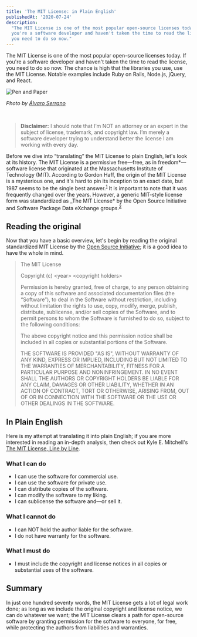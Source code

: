 ```yaml
---
title: 'The MIT License: in Plain English'
publishedAt: '2020-07-24'
description:
  "The MIT License is one of the most popular open-source licenses today. If
  you're a software developer and haven't taken the time to read the license,
  you need to do so now."
---
```


The MIT License is one of the most popular open-source licenses today. If you're
a software developer and haven't taken the time to read the license, you need to
do so now. The chance is high that the libraries you use, use the MIT License.
Notable examples include Ruby on Rails, Node.js, jQuery, and React.

<Image
	src="/images/mit-license-in-plain-english/alvaro-serrano-pen-and-paper.jpg"
	height={800}
	width={1200}
	priority={true}
	alt="Pen and Paper"
/>

_Photo by [Álvaro Serrano](https://unsplash.com/@alvaroserrano)_

<br />

> **Disclaimer:** I should note that I’m NOT an attorney or an expert in the
> subject of license, trademark, and copyright law. I’m merely a software
> developer trying to understand better the license I am working with every day.

Before we dive into “translating” the MIT License to plain English, let's look
at its history. The MIT License is a permissive free—free, as in
freedom*—software license that originated at the Massachusetts Institute of
Technology (MIT). According to Gordon Haff, the origin of the MIT License is a
mysterious one, and it's hard to pin its inception to an exact date, but 1987
seems to be the single best
answer.<sup>[1](https://opensource.com/article/19/4/history-mit-license)</sup>
It is important to note that it was frequently changed over the years. However,
a generic MIT-style license form was standardized as \_The MIT License* by the
Open Source Initiative and Software Package Data eXchange
groups.<sup>[2](https://writing.kemitchell.com/2016/09/21/MIT-License-Line-by-Line.html)</sup>

## Reading the original

Now that you have a basic overview, let's begin by reading the original
standardized MIT License by the
[Open Source Initiative](https://opensource.org/licenses/MIT); it is a good idea
to have the whole in mind.

> The MIT License
>
> Copyright (c) \<year\> \<copyright holders\>
>
> Permission is hereby granted, free of charge, to any person obtaining a copy
> of this software and associated documentation files (the “Software”), to deal
> in the Software without restriction, including without limitation the rights
> to use, copy, modify, merge, publish, distribute, sublicense, and/or sell
> copies of the Software, and to permit persons to whom the Software is
> furnished to do so, subject to the following conditions:
>
> The above copyright notice and this permission notice shall be included in all
> copies or substantial portions of the Software.
>
> THE SOFTWARE IS PROVIDED "AS IS", WITHOUT WARRANTY OF ANY KIND, EXPRESS OR
> IMPLIED, INCLUDING BUT NOT LIMITED TO THE WARRANTIES OF MERCHANTABILITY,
> FITNESS FOR A PARTICULAR PURPOSE AND NONINFRINGEMENT. IN NO EVENT SHALL THE
> AUTHORS OR COPYRIGHT HOLDERS BE LIABLE FOR ANY CLAIM, DAMAGES OR OTHER
> LIABILITY, WHETHER IN AN ACTION OF CONTRACT, TORT OR OTHERWISE, ARISING FROM,
> OUT OF OR IN CONNECTION WITH THE SOFTWARE OR THE USE OR OTHER DEALINGS IN THE
> SOFTWARE.

## In Plain English

Here is my attempt at translating it into plain English; if you are more
interested in reading an in-depth analysis, then check out Kyle E. Mitchell's
[The MIT License, Line by Line](https://writing.kemitchell.com/2016/09/21/MIT-License-Line-by-Line.html).

### What I can do

- I can use the software for commercial use.
- I can use the software for private use.
- I can distribute copies of the software.
- I can modify the software to my liking.
- I can sublicense the software and—or sell it.

### What I cannot do

- I can NOT hold the author liable for the software.
- I do not have warranty for the software.

### What I must do

- I must include the copyright and license notices in all copies or substantial
  uses of the software.

## Summary

In just one hundred seventy words, the MIT License gets a lot of legal work
done; as long as we include the original copyright and license notice, we can do
whatever we want; the MIT License clears a path for open-source software by
granting permission for the software to everyone, for free, while protecting the
authors from liabilities and warranties.

